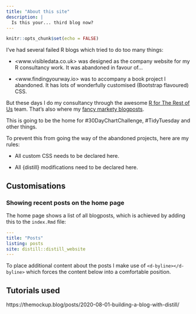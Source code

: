 ```yaml
---
title: "About this site"
description: |
  Is this your... third blog now?
---
```


```r
knitr::opts_chunk$set(echo = FALSE)
```

I've had several failed R blogs which tried to do too many things:

- <www.visibledata.co.uk> was designed as the company website for my R consultancy work. It was abandoned in favour of...

- <www.findingyourway.io> was to accompany a book project I abandoned. It has lots of wonderfully customised (Bootstrap flavoured) CSS.

But these days I do my consultancy through the awesome [R for The Rest of Us](https://rfortherestofus.com/) team. That's also where my [fancy markety blogposts](https://rfortherestofus.com/2022/03/heatmaps/).

This is going to be the home for #30DayChartChallenge, #TidyTuesday and other things.

To prevent this from going the way of the abandoned projects, here are my rules:

- All custom CSS needs to be declared here.

- All {distill} modifications need to be declared here.

## Customisations

### Showing recent posts on the home page

The home page shows a list of all blogposts, which is achieved by adding this to the `index.Rmd` file:

```yml
---
title: "Posts"
listing: posts
site: distill::distill_website
---
```

To place additional content about the posts I make use of `<d-byline></d-byline>` which forces the content below into a comfortable position.

## Tutorials used

https://themockup.blog/posts/2020-08-01-building-a-blog-with-distill/
